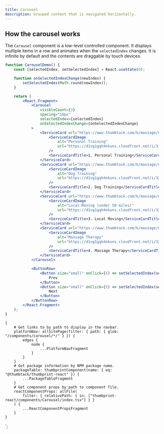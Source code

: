 ```yaml
---
title: Carousel
description: Grouped content that is navigated horizontally.
---
```



<ComponentHeader data={props.data} />

## How the carousel works

The `Carousel` component is a low-level controlled component. It displays multiple items in a row and animates when the `selectedIndex` changes. It is infinite by default and the contents are draggable by touch devices.

```jsx
function CarouselDemo() {
    const [selectedIndex, setSelectedIndex] = React.useState(0);

    function onSelectedIndexChange(newIndex) {
        setSelectedIndex(Math.round(newIndex));
    }

    return (
        <React.Fragment>
            <Carousel
                visibleCount={3}
                spacing="16px"
                selectedIndex={selectedIndex}
                onSelectedIndexChange={onSelectedIndexChange}
            >
                <ServiceCard url="https://www.thumbtack.com/k/massage/near-me/">
                    <ServiceCardImage
                        alt="Personal Training"
                        url="https://d1vg1gqh4nkuns.cloudfront.net/i/318810408927723609/width/640/aspect/8-5.jpeg"
                    />
                    <ServiceCardTitle>1. Personal Training</ServiceCardTitle>
                </ServiceCard>
                <ServiceCard url="https://www.thumbtack.com/k/massage/near-me/">
                    <ServiceCardImage
                        alt="Dog Training"
                        url="https://d1vg1gqh4nkuns.cloudfront.net/i/323761411685384319/width/640/aspect/8-5.jpeg"
                    />
                    <ServiceCardTitle>2. Dog Training</ServiceCardTitle>
                </ServiceCard>
                <ServiceCard url="https://www.thumbtack.com/k/massage/near-me/">
                    <ServiceCardImage
                        alt="Local Moving (under 50 miles)"
                        url="https://d1vg1gqh4nkuns.cloudfront.net/i/323760317171040266/width/640/aspect/8-5.jpeg"
                    />
                    <ServiceCardTitle>3. Local Moving</ServiceCardTitle>
                </ServiceCard>
                <ServiceCard url="https://www.thumbtack.com/k/massage/near-me/">
                    <ServiceCardImage
                        alt="Massage Therapy"
                        url="https://d1vg1gqh4nkuns.cloudfront.net/i/323761720722374783/width/640/aspect/8-5.jpeg"
                    />
                    <ServiceCardTitle>4. Massage Therapy</ServiceCardTitle>
                </ServiceCard>
            </Carousel>

            <ButtonRow>
                <Button size="small" onClick={() => setSelectedIndex(selectedIndex - 1)}>
                    Prev
                </Button>
                <Button size="small" onClick={() => setSelectedIndex(selectedIndex + 1)}>
                    Next
                </Button>
            </ButtonRow>
        </React.Fragment>
    );
}
```

<ComponentFooter data={props.data} />

    {
        # Get links to by path to display in the navbar.
        platformNav: allSitePage(filter: { path: { glob: "/components/carousel/*/" } }) {
            edges {
                node {
                    ...PlatformNavFragment
                }
            }
        }
        # Get package information by NPM package name.
        packageTable: thumbprintComponent(name: { eq: "@thumbtack/thumbprint-react" }) {
            ...PackageTableFragment
        }
        # Get component props by path to component file.
        reactComponentProps: allFile(
            filter: { relativePath: { in: ["thumbprint-react/components/Carousel/index.tsx"] } }
        ) {
            ...ReactComponentPropsFragment
        }
    }
`;
